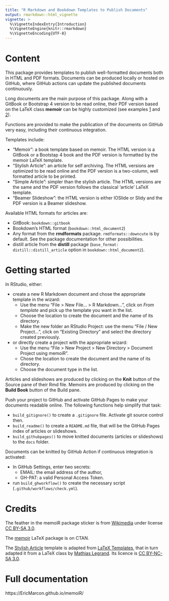 ```yaml
---
title: "R Markdown and Bookdown Templates to Publish Documents"
output: rmarkdown::html_vignette
vignette: >
  %\VignetteIndexEntry{Introduction}
  %\VignetteEngine{knitr::rmarkdown}
  %\VignetteEncoding{UTF-8}
---
```


# Content

This package provides templates to publish well-formatted documents both in HTML and PDF formats. 
Documents can be produced locally or hosted on GitHub, where GitHub actions can update the published documents continuously.

Long documents are the main purpose of this package.
Along with a GitBook or Bootstrap 4 version to be read online, their PDF version based on the LaTeX class **memoir** can be highly customized (see examples [1](https://ericmarcon.github.io/travailleR/travailleR.pdf) and [2](https://ericmarcon.github.io/MesuresBioDiv2/MesuresBD.pdf)).

Functions are provided to make the publication of the documents on GitHub very easy, including their continuous integration.

Templates include:

- "Memoir": a book template based on memoir. 
The HTML version is a GitBook or a Bootstap 4 book and the PDF version is formatted by the memoir LaTeX template.
- "Stylish Article": an article for self archiving. 
The HTML versions are optimized to be read online and the PDF version is a two-column, well formatted article to be printed.
- "Simple Article":  simpler than the stylish article. 
The HTML versions are the same and the PDF version follows the classical 'article' LaTeX template.
- "Beamer Slideshow": the HTML version is either IOSlide or Slidy and the PDF version is a Beamer slideshow.

Available HTML formats for articles are:

- GitBook: `bookdown::gitbook`
- Bookdown's HTML format (`bookdown::html_document2`)
- Any format from the **rmdformats** package. `rmdformats::downcute` is by default. See the package documentation for other possibilities.
- distill article from the **distill** package (`base_format: distill::distill_article` option in `bookdown::html_document2`).


# Getting started

In RStudio, either:

- create a new R Markdown document and chose the appropriate template in the wizard:
    - Use the menu "File > New File... > R Markdown...", click on _From template_ and pick up the template you want in the list.
    - Choose the location to create the document and the name of its directory.
    - Make the new folder an RStudio Project: use the menu "File / New Project...", click on "Existing Directory" and select the directory created previously.
    
- or directly create a project with the appropriate wizard:
    - Use the menu "File > New Project > New Directory > Document Project using memoiR".
    - Chose the location to create the document and the name of its directory.
    - Choose the document type in the list.

Articles and slideshows are produced by clicking on the **Knit** button of the Source pane of their Rmd file.
Memoirs are produced by clicking on the **Build Book** button of the Build pane.

Push your project to GitHub and activate GitHub Pages to make your documents readable online.
The following functions help simplify that task:

- `build_gitignore()` to create a `.gitignore` file. Activate git source control then.
- `build_readme()` to create a `README.md` file, that will be the GitHub Pages index of articles or slideshows.
- `build_githubpages()` to move knitted documents (articles or slideshows) to the `docs` folder.

Documents can be knitted by GitHub Action if continuous integration is activated:

- In GitHub Settings, enter two secrets:
    - EMAIL: the email address of the author,
    - GH-PAT: a valid Personal Access Token.
- run `build_ghworkflow()` to create the necessary script (`.github/workflows/check.yml`).

# Credits

The feather in the memoiR package sticker is from [Wikimedia](https://fr.wikipedia.org/wiki/Fichier:Plume.svg#/media/Fichier:Plume.svg) under license [CC BY-SA 3.0](https://creativecommons.org/licenses/by-sa/3.0/).

The [memoir](https://www.ctan.org/pkg/memoir) LaTeX package is on CTAN.

The [Stylish Article](https://ericmarcon.github.io/memoiR/gallery/stylish_article/bookdown_pdf_book/stylish_article.pdf) template is adapted from [LaTeX Templates](http://www.latextemplates.com/template/stylish-article), that in turn adapted it from a LaTeX class by [Mathias Legrand](https://www.mcgill.ca/mecheng/people/staff/mathias-legrand).
Its licence is [CC BY-NC-SA 3.0](https://creativecommons.org/licenses/by-nc-sa/3.0/).


# Full documentation

https://EricMarcon.github.io/memoiR/ 
